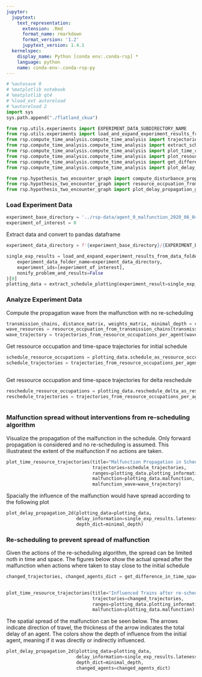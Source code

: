 ```yaml
---
jupyter:
  jupytext:
    text_representation:
      extension: .Rmd
      format_name: rmarkdown
      format_version: '1.2'
      jupytext_version: 1.4.1
  kernelspec:
    display_name: Python [conda env:.conda-rsp] *
    language: python
    name: conda-env-.conda-rsp-py
---
```


```python
# %autosave 0
# %matplotlib notebook
# %matplotlib qt4
# %load_ext autoreload
# %autoreload 2
import sys
sys.path.append("./flatland_ckua")

from rsp.utils.experiments import EXPERIMENT_DATA_SUBDIRECTORY_NAME
from rsp.utils.experiments import load_and_expand_experiment_results_from_data_folder
from rsp.compute_time_analysis.compute_time_analysis import trajectories_from_resource_occupations_per_agent
from rsp.compute_time_analysis.compute_time_analysis import extract_schedule_plotting
from rsp.compute_time_analysis.compute_time_analysis import plot_time_resource_trajectories
from rsp.compute_time_analysis.compute_time_analysis import plot_resource_time_diagrams
from rsp.compute_time_analysis.compute_time_analysis import get_difference_in_time_space_trajectories
from rsp.compute_time_analysis.compute_time_analysis import plot_delay_propagation_2d

from rsp.hypothesis_two_encounter_graph import compute_disturbance_propagation_graph
from rsp.hypothesis_two_encounter_graph import resource_occpuation_from_transmission_chains
from rsp.hypothesis_two_encounter_graph import plot_delay_propagation_graph

```

### Load Experiment Data

```python
experiment_base_directory = '../rsp-data/agent_0_malfunction_2020_06_04T19_17_28/'
experiment_of_interest = 0
```

Extract data and convert to pandas dataframe

```python
experiment_data_directory = f'{experiment_base_directory}/{EXPERIMENT_DATA_SUBDIRECTORY_NAME}'

single_exp_results = load_and_expand_experiment_results_from_data_folder(
    experiment_data_folder_name=experiment_data_directory,
    experiment_ids=[experiment_of_interest],
    nonify_problem_and_results=False
)[0]
plotting_data = extract_schedule_plotting(experiment_result=single_exp_results)
```

### Analyze Experiment Data

Compute the propagation wave from the malfunction with no re-scheduling

```python
transmission_chains, distance_matrix, weights_matrix, minimal_depth = compute_disturbance_propagation_graph(schedule_plotting=plotting_data)
wave_resources = resource_occpuation_from_transmission_chains(transmission_chains)
wave_trajectory = trajectories_from_resource_occupations_per_agent(wave_resources,plotting_data.plotting_information)
```

Get ressource occupation and time-space trajectories for initial schedule

```python
schedule_resource_occupations = plotting_data.schedule_as_resource_occupations.sorted_resource_occupations_per_agent
schedule_trajectories = trajectories_from_resource_occupations_per_agent(schedule_resource_occupations
                                                                         ,plotting_data.plotting_information)
```

Get ressource occupation and time-space trajectories for delta reschedule

```python
reschedule_resource_occupations = plotting_data.reschedule_delta_as_resource_occupations.sorted_resource_occupations_per_agent
reschedule_trajectories = trajectories_from_resource_occupations_per_agent(reschedule_resource_occupations,
                                                                           plotting_data.plotting_information)
```

### Malfunction spread without interventions from re-scheduling algorithm

Visualize the propagation of the malfunction in the schedule. Only forward propagation is considered and no re-scheduling is assumed. This illustratest the extent of the malfunction if no actions are taken.

```python
plot_time_resource_trajectories(title="Malfunction Propagation in Schedule",
                                trajectories=schedule_trajectories,
                                ranges=plotting_data.plotting_information.dimensions,
                                malfunction=plotting_data.malfunction,
                                malfunction_wave=wave_trajectory)
```

Spacially the influence of the malfunction would have spread according to the following plot

```python
plot_delay_propagation_2d(plotting_data=plotting_data,
                          delay_information=single_exp_results.lateness_delta_after_malfunction,
                          depth_dict=minimal_depth)
```

### Re-scheduling to prevent spread of malfunction

Given the actions of the re-scheduling algorithm, the spread can be limited noth in time and space. The figures below show the actual spread after the malfunction when actions where taken to stay close to the initial schedule

```python
changed_trajectories, changed_agents_dict = get_difference_in_time_space_trajectories(trajectories_a=schedule_trajectories,
                                                                                      trajectories_b=reschedule_trajectories)
```

```python
plot_time_resource_trajectories(title="Influenced Trains after re-scheduling",
                                trajectories=changed_trajectories,
                                ranges=plotting_data.plotting_information.dimensions,
                                malfunction=plotting_data.malfunction)
```

The spatial spread of the malfunction can be seen below. The arrows indicate direction of travel, the thickness of the arrow indicates the total delay of an agent. The colors show the depth of influence from the initial agent, meaning if it was directly or indirectly influenced.

```python
plot_delay_propagation_2d(plotting_data=plotting_data,
                          delay_information=single_exp_results.lateness_delta_after_malfunction,
                          depth_dict=minimal_depth,
                          changed_agents=changed_agents_dict)
```
